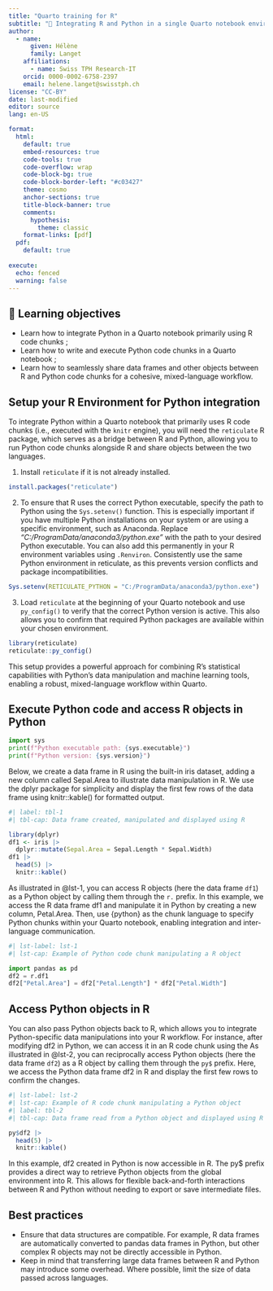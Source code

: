 ```yaml
---
title: "Quarto training for R"
subtitle: "📘 Integrating R and Python in a single Quarto notebook environment"
author:
  - name:
      given: Hélène
      family: Langet
    affiliations:
      - name: Swiss TPH Research-IT
    orcid: 0000-0002-6758-2397
    email: helene.langet@swisstph.ch
license: "CC-BY"
date: last-modified
editor: source
lang: en-US

format:
  html:
    default: true
    embed-resources: true
    code-tools: true
    code-overflow: wrap
    code-block-bg: true
    code-block-border-left: "#c03427"
    theme: cosmo
    anchor-sections: true
    title-block-banner: true
    comments:
      hypothesis: 
        theme: classic
    format-links: [pdf]
  pdf:
    default: true
    
execute:
  echo: fenced
  warning: false
---
```


## 🎯 Learning objectives

- Learn how to integrate Python in a Quarto notebook primarily using R code chunks ;
- Learn how to write and execute Python code chunks in a Quarto notebook ;
- Learn how to seamlessly share data frames and other objects between R and Python code chunks for a cohesive, mixed-language workflow.

## Setup your R Environment for Python integration

To integrate Python within a Quarto notebook that primarily uses R code chunks (i.e., executed with the `knitr` engine), you will need the `reticulate` R package, which serves as a bridge between R and Python, allowing you to run Python code chunks alongside R and share objects between the two languages.

1. Install `reticulate` if it is not already installed.

```r
install.packages("reticulate")
```

2. To ensure that R uses the correct Python executable, specify the path to Python using the `Sys.setenv()` function. This is especially important if you have multiple Python installations on your system or are using a specific environment, such as Anaconda. Replace *"C:/ProgramData/anaconda3/python.exe"* with the path to your desired Python executable. You can also add this permanently in your R environment variables using `.Renviron`. Consistently use the same Python environment in reticulate, as this prevents version conflicts and package incompatibilities.

```r
Sys.setenv(RETICULATE_PYTHON = "C:/ProgramData/anaconda3/python.exe")
```

3. Load `reticulate` at the beginning of your Quarto notebook and use `py_config()` to verify that the correct Python version is active. This also allows you to confirm that required Python packages are available within your chosen environment.

```r
library(reticulate)
reticulate::py_config()
```

This setup provides a powerful approach for combining R’s statistical capabilities with Python’s data manipulation and machine learning tools, enabling a robust, mixed-language workflow within Quarto.

## Execute Python code and access R objects in Python

```python
import sys
print(f"Python executable path: {sys.executable}")
print(f"Python version: {sys.version}")
```

Below, we create a data frame in R using the built-in iris dataset, adding a new column called Sepal.Area to illustrate data manipulation in R. We use the dplyr package for simplicity and display the first few rows of the data frame using knitr::kable() for formatted output.

```r
#| label: tbl-1
#| tbl-cap: Data frame created, manipulated and displayed using R

library(dplyr)
df1 <- iris |>
  dplyr::mutate(Sepal.Area = Sepal.Length * Sepal.Width)
df1 |>
  head(5) |>
  knitr::kable()
```

As illustrated in @lst-1, you can access R objects (here the data frame `df1`) as a Python object by calling them through the `r.` prefix. In this example, we access the R data frame df1 and manipulate it in Python by creating a new column, Petal.Area. Then, use {python} as the chunk language to specify Python chunks within your Quarto notebook, enabling integration and inter-language communication.

```python
#| lst-label: lst-1
#| lst-cap: Example of Python code chunk manipulating a R object

import pandas as pd
df2 = r.df1
df2["Petal.Area"] = df2["Petal.Length"] * df2["Petal.Width"]
```

## Access Python objects in R

You can also pass Python objects back to R, which allows you to integrate Python-specific data manipulations into your R workflow. For instance, after modifying df2 in Python, we can access it in an R code chunk using the As illustrated in @lst-2, you can reciprocally access Python objects (here the data frame `df2`) as a R object by calling them through the `py$` prefix. Here, we access the Python data frame df2 in R and display the first few rows to confirm the changes.

```r
#| lst-label: lst-2
#| lst-cap: Example of R code chunk manipulating a Python object
#| label: tbl-2
#| tbl-cap: Data frame read from a Python object and displayed using R

py$df2 |>
  head(5) |>
  knitr::kable()
```

In this example, df2 created in Python is now accessible in R. The py$ prefix provides a direct way to retrieve Python objects from the global environment into R. This allows for flexible back-and-forth interactions between R and Python without needing to export or save intermediate files.

## Best practices

* Ensure that data structures are compatible. For example, R data frames are automatically converted to pandas data frames in Python, but other complex R objects may not be directly accessible in Python.
* Keep in mind that transferring large data frames between R and Python may introduce some overhead. Where possible, limit the size of data passed across languages.